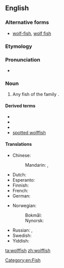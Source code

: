 {{also|wolfish}}
==English==

===Alternative forms===
* [[wolf-fish]], [[wolf fish]]

===Etymology===
{{compound|wolf|fish|lang=en}}

===Pronunciation===
* {{IPA|/ˈwʊlfːɪʃ/|lang=en}}

===Noun===
{{en-noun|es|wolffish}}

# Any fish of the family ''{{taxlink|Anarhichadidae|family|noshow=1}}''.

====Derived terms====
* {{vern|Atlantic wolffish}}
* {{vern|Bering wolffish}}
* {{vern|northern wolffish}}
* [[spotted wolffish]]

====Translations====
{{trans-top|fish}}
* Chinese:
*: Mandarin: {{t|cmn|狼魚|sc=Hani}}, {{t|cmn|狼鱼|tr=lángyú|sc=Hani}}
* Dutch: {{t+|nl|zeewolf|m}}
* Esperanto: {{t|eo|lupfiŝo}}
* Finnish: {{t|fi|merikissa}}
* French: {{t|fr|poisson loup|m}}
* German: {{t|de|Seewolf|m}}
{{trans-mid}}
* Norwegian:
*: Bokmål: {{t|no|steinbit|m}}
*: Nynorsk: {{t|nn|steinbit|m}}
* Russian: {{t|ru|полоса́тая зуба́тка|f|sc=Cyrl}}, {{t+|ru|зуба́тка|f|sc=Cyrl}}
* Swedish: {{t|sv|havskattfisk|c}}
* Yiddish: {{t|yi|וואָלף־פֿיש|m|tr=volf-fish, wolf-fisch|sc=Hebr}}
{{trans-bottom}}

[[Category:en:Fish]]

[[ta:wolffish]]
[[zh:wolffish]]